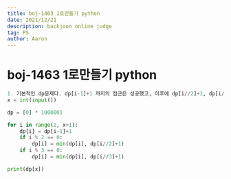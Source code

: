 ```yaml
---
title: boj-1463 1로만들기 python
date: 2021/12/21
description: backjoon online judge
tag: PS
author: Aaron
---
```


# boj-1463 1로만들기 python

```python
1. 기본적인 dp문제다. dp[i-1]+1 까지의 접근은 성공했고, 이후에 dp[i//2]+1, dp[i//3]+1 까지의 사고를 하는데 조금 오래 걸렸다. 조금 더 풀어보면서 익숙해지는 시간이 필요하다
x = int(input())

dp = [0] * 1000001

for i in range(2, x+1):
    dp[i] = dp[i-1]+1
    if i % 2 == 0:
        dp[i] = min(dp[i], dp[i//2]+1)
    if i % 3 == 0:
        dp[i] = min(dp[i], dp[i//3]+1)

print(dp[x])
```
